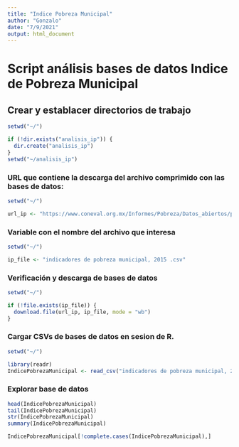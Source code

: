 ```yaml
---
title: "Indice Pobreza Municipal"
author: "Gonzalo"
date: "7/9/2021"
output: html_document
---
```


# Script análisis bases de datos Indice de Pobreza Municipal

## Crear y establacer directorios de trabajo

```r
setwd("~/")

if (!dir.exists("analisis_ip")) {
  dir.create("analisis_ip")
}
setwd("~/analisis_ip")

```

### URL que contiene la descarga del archivo comprimido con las bases de datos:

```r
setwd("~/")

url_ip <- "https://www.coneval.org.mx/Informes/Pobreza/Datos_abiertos/pobreza_municipal/indicadores%20de%20pobreza%20municipal,%202015.csv"
```

### Variable con el nombre del archivo que interesa

```r
setwd("~/")

ip_file <- "indicadores de pobreza municipal, 2015 .csv"

```

### Verificación y descarga de bases de datos 

```r
setwd("~/")

if (!file.exists(ip_file)) {
  download.file(url_ip, ip_file, mode = "wb")
}

```

### Cargar CSVs de bases de datos en sesion de R.

```r
setwd("~/")

library(readr)
IndicePobrezaMunicipal <- read_csv("indicadores de pobreza municipal, 2015 .csv")

```

### Explorar base de datos

```r
head(IndicePobrezaMunicipal)
tail(IndicePobrezaMunicipal)
str(IndicePobrezaMunicipal)
summary(IndicePobrezaMunicipal)

IndicePobrezaMunicipal[!complete.cases(IndicePobrezaMunicipal),]
```




